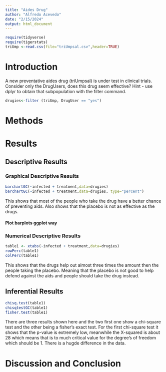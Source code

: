 ```yaml
---
title: "Aides Drug"
author: "Alfredo Acevedo"
date: "2/15/2024"
output: html_document
---
```


```r
require(tidyverse)
require(tigerstats)
triUmp <-read.csv(file="triUmpsal.csv",header=TRUE)
```


# Introduction

<!--In this section you explain what you are trying to show.  Where did the data come from?  What is the research or other question you are trying to answer?.  If you skimp in this section expect to be marked down in your grade. Paint a picture of the project a couple of paragraphs is expected!-->

A new  preventative aides drug (triUmpsal) is under test in clinical trials. Consider only the DrugUsers, does this drug seem effective?  Hint - use dplyr to obtain that subpopulation with the filter command.
  
```r
drugies<-filter (triUmp, DrugUser == "yes")
```

  
# Methods

<!--Decide on your methods:  use "variable analysis" or other appropriate descriptors.  Make sure to choose at least one graphical method and at least one numerical method. Discuss what data manipulations may be needed for example subsetting or other binning procedures and what sort of graphical displays and inferential tools will be used!-->

# Results

<!--Divide this section into two sub-sections:  One for your descriptive  results and one for your inferential results.!-->

## Descriptive Results

### Graphical Descriptive Results

<!--Graphical results here.  Make sure to show your code.  Provide appropriate labels for axes, giving units if possible, and provide a good title for the graph, too.  Use the graphical results to describe the patterns if any that exist in the data as focused toward the research question. Bottom line is to explain the features of the graph that are relevant to conforming or departing to what is expected by your null hypothesis !-->
  
```r
barchartGC(~infected + treatment,data=drugies)
barchartGC(~infected + treatment,data=drugies, type="percent")

```

  This shows that most of the people who take the drug have a better chance of preventing aids. Also shows that the placebo is not as effective as the drugs.
    
#### Plot barplots ggplot way

### Numerical Descriptive Results

<!--Numerical results go here. Use the numerical results to describe the patterns if any that exist in the data as focused toward the research question!-->
   
```r
table1 <- xtabs(~infected + treatment,data=drugies)
rowPerc(table1)
colPerc(table1)
```
   
This shows that the drugs help out almost three times the amount then the people taking the placebo. Meaning that the placebo is not good to help defend against the aids and people should take the drug instead.  
   
## Inferential Results

<!--State hypothesis clearly.  Make sure your discussion of the inferential test covers all the aspects that the test output produces, such as test statistic, p-value etc.  Make a decision about the null hypothesis, explain the assumptions on which the selected test/procedure was based, and why the chosen procedure satisfys the assumptions and is appropriate to answer the research question!-->
   
```r
chisq.test(table1)
chisqtestGC(table1)
fisher.test(table1)
```
  
  There are three results shown here and the two first one show a chi-square test and the other being a fisher's exact test. For the first chi-square test it shows that the p-value is extremely low, meanwhile the X-squared is about 28 which means that is to much critical value for the degree's of freedom which should be 1. There is a hugde difference in the data. 
  
# Discussion and Conclusion

<!--Discussion and conclusion here.  If you found a relationship be sure to consider whether the relationship occurs because one of the variavbles causes the other, or whether they perhasps are related for some other reason.  Watch the chapter 6 videos from the GeorgeTown videos collection.!-->
